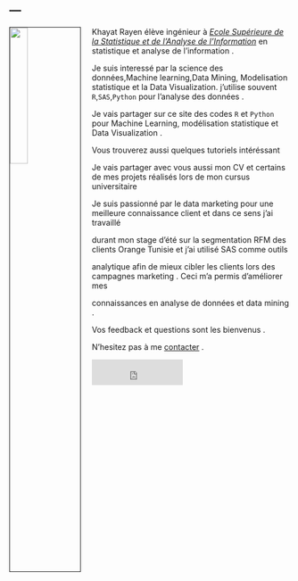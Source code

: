---
---



<link rel="stylesheet" href="styles.css" type="text/css">

<img src="images/pcv.jpg" style="width:25%; border:1px solid; margin-right: 20px" align="left">

Khayat  Rayen élève ingénieur à   [*Ecole Supérieure de la Statistique et de l'Analyse de l'Information*](http://www.essai.rnu.tn/accueil.htm)  en statistique et analyse de l'information .



Je suis interessé par la science des données,Machine learning,Data Mining, Modelisation statistique et la Data Visualization.   j'utilise souvent  `R`,`SAS`,`Python` pour l'analyse des données  . 

Je vais partager sur ce site des codes `R` et `Python` pour  Machine Learning, modélisation statistique et Data Visualization .

Vous trouverez aussi quelques tutoriels intéréssant 

Je vais partager avec vous aussi mon CV et certains de mes projets réalisés lors de mon cursus universitaire 

Je suis passionné par le data marketing pour une meilleure connaissance client et dans ce sens j'ai travaillé 

durant mon stage d'été sur la segmentation RFM des clients Orange Tunisie et j'ai utilisé SAS comme outils 

analytique afin de mieux cibler les clients lors des campagnes marketing . Ceci m'a permis d'améliorer mes

connaissances en analyse de données et data mining . 

 
Vos feedback et questions sont les bienvenus .


N'hesitez pas à me  [ contacter](mailto:khayatrayen95@gmail.com) .



<iframe src="https://www.facebook.com/plugins/like.php?href=https%3A%2F%2Fkhayatrayen.github.io&width=163&layout=button_count&action=like&size=large&show_faces=true&share=true&height=46&appId=874215545998179" width="163" height="46" style="border:none;overflow:hidden" scrolling="no" frameborder="0" allowTransparency="true" allow="encrypted-media"></iframe>








